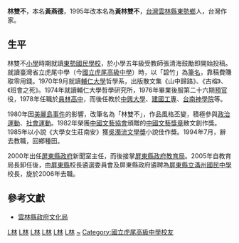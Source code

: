 '''林雙不'''{{BD|1950年|10月28日||}}，本名'''黃燕德'''，1995年改本名為'''黃林雙不'''，[[台灣|台灣]][[雲林縣|雲林縣]][[東勢鄉|東勢鄉]]人，台灣作家。

==生平==
林雙不[[小學|小學]]時期就讀[[雲林縣東勢鄉東勢國民小學|東勢國民學校]]，於小學五年級受教師張清海鼓勵即開始投稿。就讀臺灣省立虎尾中學（今[[國立虎尾高級中學|國立虎尾高級中學]]）時，以「碧竹」為[[筆名|筆名]]，靠稿費賺取零用錢。1970年9月就讀[[輔仁大學|輔仁大學]]哲學系，出版散文集《山中歸路》、《古榕》、《班會之死》。1974年就讀輔仁大學哲學研究所，1976年畢業後服第二十六期[[預官|預官]]役，1978年任職於[[員林高中|員林高中]]，而後任教於[[中興大學|中興大學]]、[[建國工專|建國工專]]、[[台南神學院|台南神學院]]等。

1980年因[[美麗島事件|美麗島事件]]的影響，改筆名為「林雙不」，作品風格丕變，積極參與[[政治運動|政治運動]]、[[社會運動|社會運動]]。1982年榮獲[[中國文藝協會|中國文藝協會]]頒贈的[[中國文藝獎章|中國文藝獎章]]散文創作獎。1985年以小說《大學女生莊南安》獲[[吳濁流文學獎|吳濁流文學獎]]小說佳作獎。1994年7月，辭去教職，回鄉種田。

2000年出任[[屏東縣政府|屏東縣政府]]新聞室主任，而後接掌[[屏東縣政府教育局|屏東縣政府教育局]]。2005年自教育局長卸任後，由[[屏東縣|屏東縣]]校長遴選委員會及屏東縣政府遴聘為[[屏東縣立滿州國民中學|屏東縣立滿州國民中學]]校長，旋於2006年去職。

==參考文獻==
* [https://web.archive.org/web/20160304142520/http://www2.ylccb.gov.tw/from2/index-1.asp?m=3&m1=8&m2=128&gp=&sid=&keyword=&id=797 雲林縣政府文化局]

[[Category:台灣作家|L林]]
[[Category:台灣小說家|L林]]
[[Category:輔仁大學校友|L林]]
[[Category:國立中興大學教授|L林]]
[[Category:建國科技大學校友|L林]]
[[Category:東勢鄉人|L林]]
[[Category:黃姓|~]]
[[Category:國立虎尾高級中學校友|Category:國立虎尾高級中學校友]]